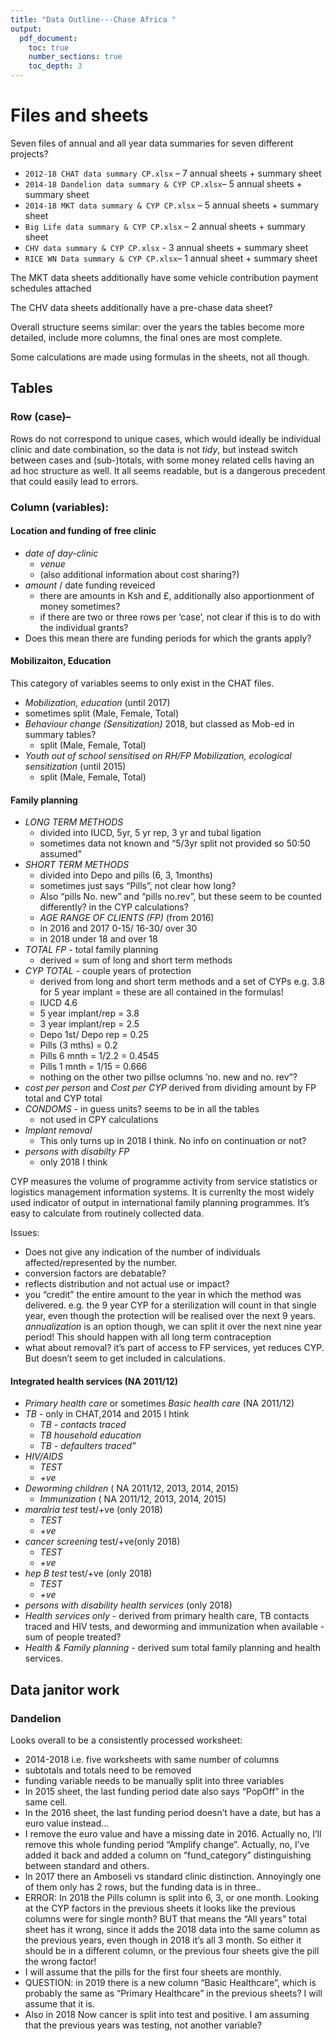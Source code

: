 ```yaml
---
title: "Data Outline---Chase Africa "
output:
  pdf_document:
    toc: true
    number_sections: true
    toc_depth: 3
---
```


# Files and sheets

Seven files of annual and all year data summaries for seven different projects?
  
* `2012-18 CHAT data summary CP.xlsx` -- 7 annual sheets + summary sheet
* `2014-18 Dandelion data summary & CYP CP.xlsx`-- 5 annual sheets + summary sheet
* `2014-18 MKT data summary & CYP CP.xlsx` -- 5 annual sheets + summary sheet
* `Big Life data summary & CYP CP.xlsx` -- 2 annual sheets + summary sheet
* `CHV data summary & CYP CP.xlsx` - 3 annual sheets + summary sheet
* `RICE WN Data summary & CYP CP.xlsx`-- 1 annual sheet + summary sheet

The MKT data sheets additionally have some vehicle contribution payment schedules attached

The CHV data sheets additionally have a pre-chase data sheet?
  
  Overall structure seems similar: over the years the tables become more detailed, include more columns, the final ones are most complete.

Some calculations are made using formulas in the sheets, not all though. 

## Tables

### Row (case)--

Rows do not correspond to unique cases, which would ideally be individual clinic and date combination, so the data is not *tidy*, but instead switch between cases and (sub-)totals, with some money related cells having an ad hoc structure as well. It all seems readable, but is a dangerous precedent that could easily lead to errors.

### Column (variables): 

#### Location and funding of free clinic

* *date of day-clinic*
  + *venue*
  + (also additional information about cost sharing?)
* *amount* / date funding reveiced
  + there are amounts in Ksh and £, additionally also apportionment of money sometimes?
  + if there are two or three rows per 'case', not clear if this is to do with the individual grants?
* Does this mean there are funding periods for which the grants apply?

#### Mobilizaiton, Education
  
  This category of variables seems to only exist in the CHAT files. 

* *Mobilization, education* (until 2017)
+ sometimes split (Male, Female, Total)
* *Behaviour change (Sensitization)* 2018, but classed as Mob-ed in summary tables?
  +  split (Male, Female, Total)
* *Youth out of school sensitised on RH/FP Mobilization, ecological sensitization* (until 2015)
  +  split (Male, Female, Total)

#### Family planning 

* *LONG TERM METHODS* 
  + divided into IUCD, 5yr, 5 yr rep, 3 yr and tubal ligation
  + sometimes data not known and "5/3yr split not provided so 50:50 assumed"
* *SHORT TERM METHODS* 
  + divided into Depo and pills (6, 3, 1months)
  + sometimes just says "Pills", not clear how long?
  + Also "pills No. new" and "pills no.rev", but these seem to be counted differently? in the CYP calculations?
  * *AGE RANGE OF CLIENTS (FP)* (from 2016)
  + in 2016 and 2017 0-15/ 16-30/ over 30
  + in 2018 under 18 and over 18
* *TOTAL FP* - total family planning
  + derived = sum of long and short term methods
* *CYP TOTAL* - couple years of protection
  + derived from long and short term methods and a set of CYPs e.g. 3.8 for 5 year implant = these are all contained in the formulas!
  + IUCD 4.6
  + 5 year implant/rep = 3.8
  + 3 year implant/rep = 2.5
  + Depo 1st/ Depo rep = 0.25
  + Pills (3 mths) = 0.2
  + Pills 6 mnth = 1/2.2 = 0.4545
  + Pills 1 mnth = 1/15  = 0.666
  + nothing on the other two pillse oclumns 'no. new and no. rev"?
* *cost per person* and *Cost per CYP*  derived from dividing amount by FP total and CYP total
* *CONDOMS* - in guess units? seems to be in all the tables
  + not used in CPY calculations
* *Implant removal* 
  + This only turns up in 2018 I think. No info on continuation or not?
* *persons with disabilty FP* 
  + only 2018 I think

CYP measures the volume of programme activity from service statistics or logistics management information systems. It is currenlty the most widely used indicator of output in international family planning programmes. It's easy to calculate from routinely collected data. 

Issues:
  
* Does not give any indication of the number of individuals affected/represented by the number. 
* conversion factors are debatable?
* reflects distribution and not actual use or impact?
* you "credit" the entire amount to the year in which the method was delivered. e.g. the 9 year CYP for a sterilization will count in that single year, even though the protection will be realised over the next 9 years. *annualization* is an option though, we can split it over the next nine year period! This should happen with all long term contraception
* what about removal? it's part of access to FP services, yet reduces CYP. But doesn't seem to get included in calculations. 

#### Integrated health services (NA 2011/12)

* *Primary health care* or sometimes *Basic health care* (NA 2011/12) 
* *TB* - only in CHAT,2014 and 2015 I htink
  + *TB - contacts traced* 
  + *TB household education* 
  + *TB - defaulters traced"* 
* *HIV/AIDS* 
  + *TEST* 
  + *+ve* 
* *Deworming children* ( NA 2011/12, 2013, 2014, 2015)
  + *Immunization* ( NA 2011/12, 2013, 2014, 2015)
* *maralria test* test/+ve (only 2018)
  + *TEST* 
  + *+ve* 
* *cancer screening* test/+ve(only 2018)
  + *TEST* 
  + *+ve* 
* *hep B test* test/+ve (only 2018)
  + *TEST* 
  + *+ve* 
* *persons with disability health services* (only 2018)
* *Health services only* - derived from primary health care, TB contacts traced and HIV tests, and deworming and immunization when available - sum of people treated?
* *Health & Family planning* - derived sum total family planning and health services. 


## Data janitor work

### Dandelion

Looks overall to be a consistently processed worksheet:

* 2014-2018 i.e. five worksheets with same number of columns
* subtotals and totals need to be removed
* funding variable needs to be manually split into three variables
* In 2015 sheet, the last funding period date also says "PopOff" in the same cell.
* In the 2016 sheet, the last funding period doesn't have a date, but has a euro value instead...
* I remove the euro value and have a missing date in 2016. Actually no, I'll remove this whole funding period "Amplify change". Actually, no, I've added it back and added a column on "fund_category" distinguishing between standard and others.  
* In 2017 there an Amboseli vs standard clinic distinction. Annoyingly one of them only has 2 rows, but the funding data is in three.. 
* ERROR: In 2018 the Pills column is split into 6, 3, or one month. Looking at the CYP factors in the previous sheets it looks like the previous columns were for single month? BUT that means the "All years" total sheet has it wrong, since it adds the 2018 data into the same column as the previous years, even though in 2018 it's all 3 month. So either it should be in a different column, or the previous four sheets give the pill the wrong factor! 
* I will assume that the pills for the first four sheets are monthly. 
* QUESTION: in 2019 there is a new column "Basic Healthcare", which is probably the same as "Primary Healthcare" in the previous sheets? I will assume that it is.
* Also in 2018 Now cancer is split into test and positive. I am assuming that the previous years was testing, not another variable?
